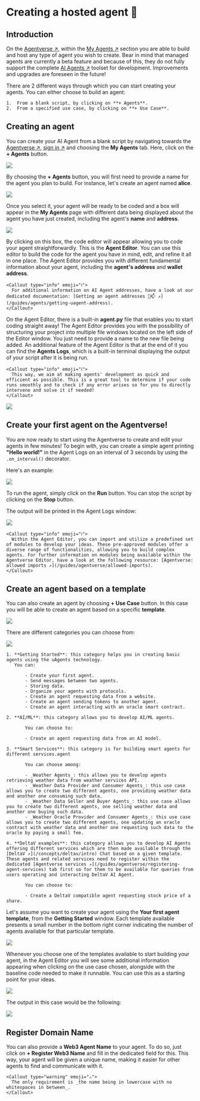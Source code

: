 
# Creating a hosted agent 🤖

## Introduction

On the [Agentverse ↗️](https://agentverse.ai/), within the [My Agents ↗️](/concepts/agent-services/agent-hosting) section you are able to build and host any type of agent you wish to create. Bear in mind that managed agents are currently a beta feature and because of this, they do not fully support the complete [AI Agents ↗️](/concepts/agents/agents) toolset for development. Improvements and upgrades are foreseen in the future!

There are 2 different ways through which you can start creating your agents. You can either choose to build an agent:

    1.  From a blank script, by clicking on **+ Agents**.
    2.  From a specified use case, by clicking on **+ Use Case**.

## Creating an agent

You can create your AI Agent from a blank script by navigating towards the [Agentverse ↗️](https://agentverse.ai/), [sign in ↗️](/concepts/agent-services/getting-started) and choosing the **My Agents** tab. Here, click on the **+ Agents** button.

![](../../../src/images/agentverse/create-agent/agentverse-myagent_1.png)

By choosing the **+ Agents** button, you will first need to provide a name for the agent you plan to build. For instance, let's create an agent named **alice**.

![](../../../src/images/agentverse/create-agent/agentverse-myagent_2.png)

Once you select it, your agent will be ready to be coded and a box will appear in the **My Agents** page with different data being displayed about the agent you have just created, including the agent's **name** and **address**.

![](../../../src/images/agentverse/create-agent/agentverse-myagent_3.png)

By clicking on this box, the code editor will appear allowing you to code your agent straightforwardly. This is the **Agent Editor**. You can use this editor to build the code for the agent you have in mind, edit, and refine it all in one place. The Agent Editor provides you with different fundamental information about your agent, including the **agent's address** and **wallet address**.

    <Callout type="info" emoji="ℹ️">
      For additional information on AI Agent addresses, have a look at our dedicated documentation: [Getting an agent addresses 🤖📫 ↗️](/guides/agents/getting-uagent-address).
    </Callout>

On the Agent Editor, there is a built-in **agent.py** file that enables you to start coding straight away! The Agent Editor provides you with the possibility of structuring your project into multiple file windows located on the left side of the Editor window. You just need to provide a name to the new file being added. An additional feature of the Agent Editor is that at the end of it you can find the **Agents Logs**, which is a built-in terminal displaying the output of your script after it is being run.

    <Callout type="info" emoji="ℹ️">
      This way, we aim at making agents' development as quick and efficient as possible. This is a great tool to determine if your code runs smoothly and to check if any error arises so for you to directly intervene and solve it if needed!
    </Callout>

![](../../../src/images/agentverse/create-agent/agentverse-myagent_4.png)

## Create your first agent on the Agentverse!

You are now ready to start using the Agentverse to create and edit your agents in few minutes! To begin with, you can create a simple agent printing **"Hello world!"** in the Agent Logs on an interval of 3 seconds by using the `.on_interval()` decorator.

Here's an example:

![](../../../src/images/agentverse/create-agent/agentverse-myagent_5.png)

To run the agent, simply click on the **Run** button. You can stop the script by clicking on the **Stop** button.

The output will be printed in the Agent Logs window:

![](../../../src/images/agentverse/create-agent/agentverse-myagent_6.png)

    <Callout type="info" emoji="ℹ️">
      Within the Agent Editor, you can import and utilize a predefined set of modules to develop your ideas. These pre-approved modules offer a diverse range of functionalities, allowing you to build complex agents. For further information on modules being available within the Agentverse Editor, have a look at the following resource: [Agentverse: allowed imports ↗️](/guides/agentverse/allowed-imports).
    </Callout>

## Create an agent based on a template

You can also create an agent by choosing **+ Use Case** button. In this case you will be able to create an agent based on a specific **template**.

![](../../../src/images/agentverse/create-agent/agentverse-myagent_7.png)

There are different categories you can choose from:

![](../../../src/images/agentverse/create-agent/agentverse-myagent_8.png)

    1. **Getting Started**: this category helps you in creating basic agents using the uAgents technology.
       You can:

           - Create your first agent.
           - Send messages between two agents.
           - Storing data.
           - Organize your agents with protocols.
           - Create an agent requesting data from a website.
           - Create an agent sending tokens to another agent.
           - Create an agent interacting with an oracle smart contract.

    2. **AI/ML**: this category allows you to develop AI/ML agents.

           You can choose to:

           - Create an agent requesting data from an AI model.

    3. **Smart Services**: this category is for building smart agents for different services.agent

           You can choose among:

           - _Weather Agents_: this allows you to develop agents retrieving weather data from weather services API.
           - _Weather Data Provider and Consumer Agents_: this use case allows you to create two different agents, one providing weather data and another one consuming such data.
           - _Weather Data Seller and Buyer Agents_: this use case allows you to create two different agents, one selling weather data and another one buying such data.
           - _Weather Oracle Provider and Consumer Agents_: this use case allows you to create two different agents, one updating an oracle contract with weather data and another one requesting such data to the oracle by paying a small fee.

    4. **DeltaV examples**: this category allows you to develop AI Agents offering different services which are then made available through the [DeltaV ↗️](/concepts/deltav/intro) Chat based on a given template. These agents and related services need to register within the dedicated [Agentverse services ↗️](/guides/agentverse/registering-agent-services) tab first so for them to be available for queries from users operating and interacting DeltaV AI Agent.

           You can choose to:

           - Create a DeltaV compatible agent requesting stock price of a share.

Let's assume you want to create your agent using the **Your first agent template**, from the **Getting Started** window.
Each template available presents a small number in the bottom right corner indicating the number of agents available for that particular template.

![](../../../src/images/agentverse/create-agent/agentverse-myagent_9.png)

Whenever you choose one of the templates available to start building your agent, in the Agent Editor you will see some additional information appearing when clicking on the use case chosen, alongside with the baseline code needed to make it runnable. You can use this as a starting point for your ideas.

![](../../../src/images/agentverse/create-agent/agentverse-myagent_10.png)

The output in this case would be the following:

![](../../../src/images/agentverse/create-agent/agentverse-myagent_11.png)

## Register Domain Name

You can also provide a **Web3 Agent Name** to your agent. To do so, just click on **+ Register Web3 Name** and fill in the dedicated field for this. This way, your agent will be given a unique name, making it easier for other agents to find and communicate with it.

    <Callout type="warning" emoji="⚠️">
      The only requirement is _the name being in lowercase with no whitespaces in between_.
    </Callout>
